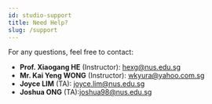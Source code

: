 ```yaml
---
id: studio-support
title: Need Help?
slug: /support
---
```


For any questions, feel free to contact:

- **Prof. Xiaogang HE** (Instructor): [hexg@nus.edu.sg](mailto:hexg@nus.edu.sg) 
- **Mr. Kai Yeng WONG** (Instructor): [wkyura@yahoo.com.sg](mailto:wkyura@yahoo.com.sg) 
- **Joyce LIM** (TA): [joyce.lim@nus.edu.sg](mailto:joyce.lim@nus.edu.sg)
- **Joshua ONG** (TA):[joshua98@nus.edu.sg](mailto:joshua98@nus.edu.sg)
